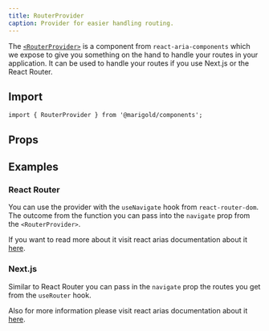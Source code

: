 ```yaml
---
title: RouterProvider
caption: Provider for easier handling routing.
---
```


The [`<RouterProvider>`](https://react-spectrum.adobe.com/react-aria/routing.html) is a component from `react-aria-components` which we expose to give you something on the hand to handle your routes in your application.
It can be used to handle your routes if you use Next.js or the React Router.

## Import

```tsx
import { RouterProvider } from '@marigold/components';
```

## Props

<PropsTable component={title} />

## Examples

### React Router

You can use the provider with the `useNavigate` hook from `react-router-dom`. The outcome from the function you can pass into the `navigate` prop from the `<RouterProvider>`.

If you want to read more about it visit react arias documentation about it [here](https://react-spectrum.adobe.com/react-aria/routing.html#react-router).

### Next.js

Similar to React Router you can pass in the `navigate` prop the routes you get from the `useRouter` hook.

Also for more information please visit react arias documentation about it [here](https://react-spectrum.adobe.com/react-aria/routing.html#nextjs).
